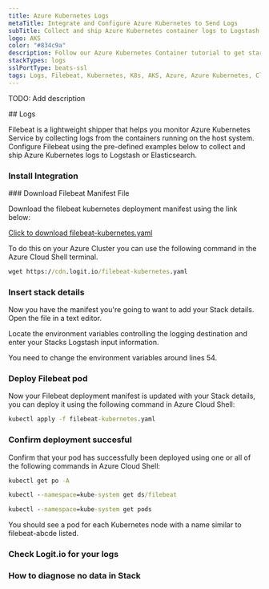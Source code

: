 ```yaml
---
title: Azure Kubernetes Logs
metaTitle: Integrate and Configure Azure Kubernetes to Send Logs
subTitle: Collect and ship Azure Kubernetes container logs to Logstash and Elasticsearch
logo: AKS
color: "#834c9a"
description: Follow our Azure Kubernetes Container tutorial to get started shipping logs from Azure Kubernetes Containers to Logstash for monitoring and analysis. 
stackTypes: logs
sslPortType: beats-ssl
tags: Logs, Filebeat, Kubernetes, K8s, AKS, Azure, Azure Kubernetes, Cloud Logs, Azure Kubernetes Logs
---
```


TODO: Add description

<Steps>
  ## Logs

  Filebeat is a lightweight shipper that helps you monitor Azure Kubernetes 
  Service by collecting logs from the containers running on the host system. 
  Configure Filebeat using the pre-defined examples below to collect and 
  ship Azure Kubernetes logs to Logstash or Elasticsearch.
  
  ### Install Integration
  <InstallIntegration/>
  ### Download Filebeat Manifest File

  Download the filebeat kubernetes deployment manifest using the link below:

  [Click to download filebeat-kubernetes.yaml](https://cdn.logit.io/filebeat-kubernetes.yaml)

  To do this on your Azure Cluster you can use the following command in the Azure Cloud Shell terminal. 

  ```cmd copy
  wget https://cdn.logit.io/filebeat-kubernetes.yaml
  ``` 

  ### Insert stack details

  <InsertStackDetails>

  Now you have the manifest you're going to want to add your Stack details. Open the file in a text editor.

  Locate the environment variables controlling the logging destination and enter your Stacks Logstash input information. 

  You need to change the environment variables around lines 54.
  </InsertStackDetails>

  ### Deploy Filebeat pod

  Now your Filebeat deployment manifest is updated with your Stack details, you can deploy it using the following command in Azure Cloud Shell:
          
  ```cmd copy
  kubectl apply -f filebeat-kubernetes.yaml
  ```

  ### Confirm deployment succesful

  Confirm that your pod has successfully been deployed using one or all of the following commands in Azure Cloud Shell:

  ```cmd copy
  kubectl get po -A

  kubectl --namespace=kube-system get ds/filebeat

  kubectl --namespace=kube-system get pods
  ```

  You should see a pod for each Kubernetes node with a name similar to filebeat-abcde listed.

  ### Check Logit.io for your logs

  <LaunchStack utmMedium="logs" utmCampaign="azurekuberneteslogs" source="azure_kubernetes" />

  ### How to diagnose no data in Stack

  <DiagnoseNoData />

</Steps>